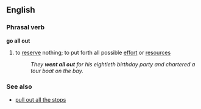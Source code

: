 ==English==
===Phrasal verb===
'''go all out'''
#{{idiom}} to [[reserve]] nothing; to put forth all possible [[effort]] or [[resources]]
#:''They '''went all out''' for his eightieth birthday party and chartered a tour boat on the bay.''

===See also===
*[[pull out all the stops]]